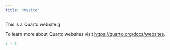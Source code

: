 ```yaml
---
title: "mysite"
---
```


This is a Quarto website.g

To learn more about Quarto websites visit <https://quarto.org/docs/websites>.

```r
1 + 1
```
